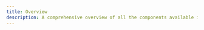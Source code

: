 ```yaml
---
title: Overview
description: A comprehensive overview of all the components available in Principium UI. Browse the components by category or search for a specific component.
---
```


<OverviewWrapper>
  <OverviewGroup title="General">
    <OverviewComponent
      title="Button"
      img="/images/components/button.png"
      href="/docs/components/button"
    />
  </OverviewGroup>
  <OverviewGroup title="Layout">
    <OverviewComponent
      title="Divider"
      img="/images/components/divider.png"
      href="/docs/components/divider"
    />
  </OverviewGroup>
  <OverviewGroup title="Navigation"></OverviewGroup>
  <OverviewGroup title="Data Entry"></OverviewGroup>
  <OverviewGroup title="Data Display">
   <OverviewComponent
      title="Avatar"
      img="/images/components/avatar.png"
      href="/docs/components/avatar"
    />
    <OverviewComponent
      title="Badge"
      img="/images/components/badge.png"
      href="/docs/components/badge"
    />
    <OverviewComponent
      title="Card"
      img="/images/components/card.png"
      href="/docs/components/card"
    />
  </OverviewGroup>
  <OverviewGroup title="Feedback">
    <OverviewComponent
      title="Alert"
      img="/images/components/alert.png"
      href="/docs/components/alert"
    />
  </OverviewGroup>
</OverviewWrapper>
